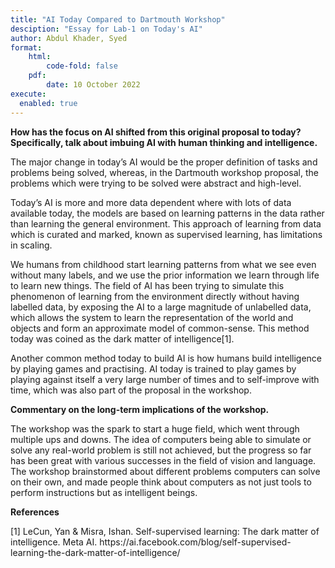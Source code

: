 ```yaml
---
title: "AI Today Compared to Dartmouth Workshop"
desciption: "Essay for Lab-1 on Today's AI"
author: Abdul Khader, Syed
format:
    html:
        code-fold: false
    pdf: 
        date: 10 October 2022
execute: 
  enabled: true
---
```


**How has the focus on AI shifted from this original proposal to today? Specifically, talk about imbuing AI with human thinking and intelligence.**

The major change in today's AI would be the proper definition of tasks and problems being solved, whereas, in the Dartmouth workshop proposal, the problems which were trying to be solved were abstract and high-level. 

Today's AI is more and more data dependent where with lots of data available today, the models are based on learning patterns in the data rather than learning the general environment. This approach of learning from data which is curated and marked, known as supervised learning, has limitations in scaling.

We humans from childhood start learning patterns from what we see even without many labels, and we use the prior information we learn through life to learn new things. The field of AI has been trying to simulate this phenomenon of learning from the environment directly without having labelled data, by exposing the AI to a large magnitude of unlabelled data, which allows the system to learn the representation of the world and objects and form an approximate model of common-sense. This method today was coined as the dark matter of intelligence[1]. 

Another common method today to build AI is how humans build intelligence by playing games and practising. AI today is trained to play games by playing against itself a very large number of times and to self-improve with time, which was also part of the proposal in the workshop.


**Commentary on the long-term implications of the workshop.**

The workshop was the spark to start a huge field, which went through multiple ups and downs. The idea of computers being able to simulate or solve any real-world problem is still not achieved, but the progress so far has been great with various successes in the field of vision and language. The workshop brainstormed about different problems computers can solve on their own, and made people think about computers as not just tools to perform instructions but as intelligent beings.

**References**

[1] LeCun, Yan & Misra, Ishan. Self-supervised learning: The dark matter of intelligence. Meta AI. https://ai.facebook.com/blog/self-supervised-learning-the-dark-matter-of-intelligence/